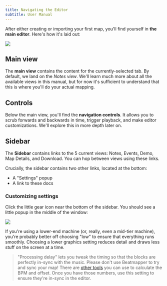 ```yaml
---
title: Navigating the Editor
subtitle: User Manual
---
```



After either creating or importing your first map, you'll find yourself in **the main editor**. Here's how it's laid out:

![](/src/docs/images/annotated-view.png)

## Main view

The **main view** contains the content for the currently-selected tab. By default, we land on the _Notes view_. We'll learn much more about all the available views in this manual, but for now it's sufficient to understand that this is where you'll do your actual mapping.

## Controls

Below the main view, you'll find the **navigation controls**. It allows you to scrub forwards and backwards in time, trigger playback, and make editor customizations. We'll explore this in more depth later on.

## Sidebar

The **Sidebar** contains links to the 5 current views: Notes, Events, Demo, Map Details, and Download. You can hop between views using these links.

Crucially, the sidebar contains two other links, located at the bottom:

- A "Settings" popup
- A link to these docs

### Customizing settings

Click the little gear icon near the bottom of the sidebar. You should see a little popup in the middle of the window:

![](/src/docs/images/settings-modal.png)

If you're using a lower-end machine (or, really, even a mid-tier machine), you're probably better off choosing "low" to ensure that everything runs smoothly. Choosing a lower graphics setting reduces detail and draws less stuff on the screen at a time.

> "Processing delay" lets you tweak the timing so that the blocks are perfectly in-sync with the music. Please don't use Beatmapper to try and sync your map! There are [other tools](/docs/song-prep#understanding-bpm-and-offset) you can use to calculate the BPM and offset. Once you have those numbers, use this setting to ensure they're in-sync in the editor.

<PreviousNextBar currentPageId="navigating-the-editor" />
